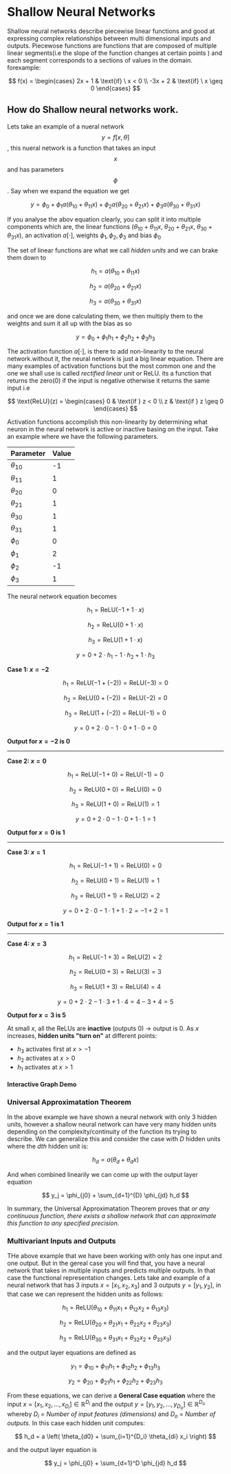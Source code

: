 # Shallow Neural Networks

Shallow neural networks describe piecewise linear functions and good at expressing complex relationships between multi dimensional inputs and outputs. Piecewose functions are functions that are composed of multiple linear segments(i.e the slope of the function changes at certain points ) and each segment corresponds to a sections of values in the domain. forexample:

$$
f(x) = 
\begin{cases}
2x + 1 & \text{if} \ x < 0 \\
-3x + 2 & \text{if} \ x \geq 0
\end{cases}
$$

## How do Shallow neural networks work.

Lets take an example of a nueral network $$y = f[x,\theta]$$, this nueral network is a function that takes an input $$x$$ and has parameters $$\phi$$. Say when we expand the equation we get

$$
y = \phi_0 + \phi_1 a(\theta_{10} + \theta_{11}x) + \phi_2 a(\theta_{20} + \theta_{21}x) + \phi_3 a(\theta_{30} + \theta_{31}x)
$$

If you analyse the abov equation clearly, you can split it into multiple components which are, the linear functions ($\theta_{10} + \theta_{11}x$, $\theta_{20} + \theta_{21}x$, $\theta_{30} + \theta_{31}x$), an activation $a[\cdot]$, weights $\phi_1, \phi_2, \phi_3$ and bias $\phi_0$

The set of linear functions are what we call *hidden units* and we can brake them down to

$$
h_1 = a(\theta_{10} + \theta_{11}x)
$$

$$
h_2 = a(\theta_{20} + \theta_{21}x)
$$

$$
h_3 = a(\theta_{30} + \theta_{31}x)
$$

and once we are done calculating them, we then multiply them to the weights and sum it all up with the bias as so

$$
y = \phi_0 + \phi_1 h_1 + \phi_2 h_2 + \phi_3 h_3
$$

The activation function $a[\cdot]$, is there to add non-linearity to the neural network.without it, the neural network is just a big linear equation. There are many examples of activation functions but the most common one and the one we shall use is called *rectified linear unit* or ReLU. its a function that returns the zero($0$) if the input is negative otherwise it returns the same input i.e

$$
\text{ReLU}(z) =
\begin{cases}
0 & \text{if } z < 0 \\
z & \text{if } z \geq 0
\end{cases}
$$

Activation functions accomplish this non-linearity by determining what neuron in the neural network is active or inactive basing on the input. Take an example where we have the following parameters.



| Parameter     | Value |
| ------------- | ----- |
| $\theta_{10}$ | -1    |
| $\theta_{11}$ | 1     |
| $\theta_{20}$ | 0     |
| $\theta_{21}$ | 1     |
| $\theta_{30}$ | 1     |
| $\theta_{31}$ | 1     |
| $\phi_0$      | 0     |
| $\phi_1$      | 2     |
| $\phi_2$      | -1    |
| $\phi_3$      | 1     |

The neural network equation becomes

$$
h_1 = \text{ReLU}(-1 + 1 \cdot x)
$$

$$
h_2 = \text{ReLU}(0 + 1 \cdot x)
$$

$$
h_3 = \text{ReLU}(1 + 1 \cdot x)
$$

$$
y = 0 + 2 \cdot h_1 - 1 \cdot h_2 + 1 \cdot h_3
$$

**Case 1: $x = -2$**

$$
h_1 = \text{ReLU}(-1 + (-2)) = \text{ReLU}(-3) = 0
$$

$$
h_2 = \text{ReLU}(0 + (-2)) = \text{ReLU}(-2) = 0
$$

$$
h_3 = \text{ReLU}(1 + (-2)) = \text{ReLU}(-1) = 0
$$

$$
y = 0 + 2 \cdot 0 - 1 \cdot 0 + 1 \cdot 0 = 0
$$

**Output for $x = -2$ is 0**

---

**Case 2: $x = 0$**

$$
h_1 = \text{ReLU}(-1 + 0) = \text{ReLU}(-1) = 0
$$

$$
h_2 = \text{ReLU}(0 + 0) = \text{ReLU}(0) = 0
$$

$$
h_3 = \text{ReLU}(1 + 0) = \text{ReLU}(1) = 1
$$

$$
y = 0 + 2 \cdot 0 - 1 \cdot 0 + 1 \cdot 1 = 1
$$

**Output for $x = 0$ is 1**

---

**Case 3: $x = 1$**

$$
h_1 = \text{ReLU}(-1 + 1) = \text{ReLU}(0) = 0
$$

$$
h_2 = \text{ReLU}(0 + 1) = \text{ReLU}(1) = 1
$$

$$
h_3 = \text{ReLU}(1 + 1) = \text{ReLU}(2) = 2
$$

$$
y = 0 + 2 \cdot 0 - 1 \cdot 1 + 1 \cdot 2 = -1 + 2 = 1
$$

**Output for $x = 1$ is 1**

---

**Case 4: $x = 3$**

$$
h_1 = \text{ReLU}(-1 + 3) = \text{ReLU}(2) = 2
$$

$$
h_2 = \text{ReLU}(0 + 3) = \text{ReLU}(3) = 3
$$

$$
h_3 = \text{ReLU}(1 + 3) = \text{ReLU}(4) = 4
$$

$$
y = 0 + 2 \cdot 2 - 1 \cdot 3 + 1 \cdot 4 = 4 - 3 + 4 = 5
$$

**Output for $x = 3$ is 5**

At small $x$, all the ReLUs are **inactive** (outputs 0) → output is 0.
As $x$ increases, **hidden units "turn on"** at different points:

* $h_3$ activates first at $x > -1$
* $h_2$ activates at $x > 0$
* $h_1$ activates at $x > 1$

#### Interactive Graph Demo

<ShallowNN />

### Universal Approximatation Theorem

In the above example we have shown a neural network with only 3 hidden units, however a shallow neural network can have very many hidden units depending on the complexity/continuity of the function its trying to describe. We can generalize this and consider the case with $D$ hidden units where the $dth$ hidden unit is:

$$
h_d = a(\theta_{d} + \theta_{d}x)
$$

And when combined linearily we can come up with the output layer equation

$$
y_j = \phi_{j0} + \sum_{d=1}^{D} \phi_{jd} h_d
$$

In summary, the Universal Approximatation Theorem proves that *or any continuous function, there exists a shallow network that can approximate this function to any specified precision.*

### Multivariant Inputs and Outputs

THe above example that we have been working with only has one input and one output. But in the gereal case you will find that, you have a neural network that takes in multiple inputs and predicts multiple outputs. In that case the functional representation changes. Lets take and example of a neural network that has 3 inputs $x=[x_1, x_2, x_3]$ and 3 outputs $y=[y_1, y_2]$, in that case we can represent the hidden units as follows:

$$
h_1 = \text{ReLU}(\theta_{10} + \theta_{11}x_1 + \theta_{12}x_2 + \theta_{13}x_3)
$$

$$
h_2 = \text{ReLU}(\theta_{20} + \theta_{21}x_1 + \theta_{22}x_2 + \theta_{23}x_3)
$$

$$
h_3 = \text{ReLU}(\theta_{30} + \theta_{31}x_1 + \theta_{32}x_2 + \theta_{33}x_3)
$$

and the output layer equations are defined as

$$
y_1 = \phi_{10} + \phi_{11} h_1 + \phi_{12} h_2 + \phi_{13} h_3
$$

$$
y_2 = \phi_{20} + \phi_{21} h_1 + \phi_{22} h_2 + \phi_{23} h_3
$$

From these equations, we can derive a **General Case equation** where the input $x = [x_1, x_2, ..., x_{D_i}] \in \mathbb{R}^{D_i}$ and the output $y = [y_1, y_2, ..., y_{D_o}] \in \mathbb{R}^{D_o}$ whereby $D_i$ = *Number of input features (dimensions)* and $D_o$ = *Number of outputs*. In this case each hidden unit computes:

$$
h_d = a \left( \theta_{d0} + \sum_{i=1}^{D_i} \theta_{di} x_i \right)
$$

and the output layer equation is

$$
y_j = \phi_{j0} + \sum_{d=1}^D \phi_{jd} h_d
$$
